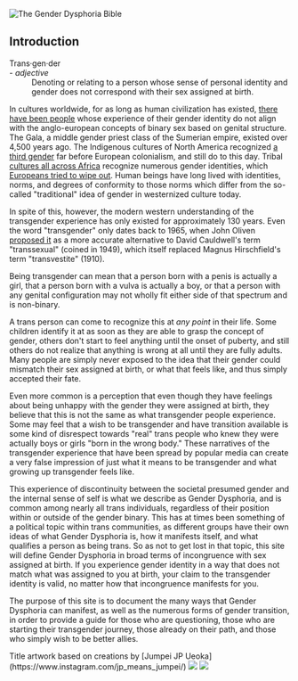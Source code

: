
<PageMeta
  title="The Gender Dysphoria Bible"
  linkTitle="Introduction"
  description="A dive into the multitude of ways that gender dysphoria manifests and what it means to be transgender."
  url="/en/"
/>

<Disclaimer />

<Image
  src="/en/titlecard.png"
  srcSizes="(max-width: 800px) 100vw, (max-width: 1000px) 70vw, 767px"
  alt="The Gender Dysphoria Bible"
  titlecard
/>

## Introduction

<Gutter>
  <Quote>
    <dt>Trans·gen·der</dt> - <em>adjective</em>
    <dd>Denoting or relating to a person whose sense of personal identity and gender does not correspond with their sex assigned at birth.</dd>
  </Quote>
</Gutter>

In cultures worldwide, for as long as human civilization has existed, [there have been people](https://en.wikipedia.org/wiki/Transgender_history) whose experience of their gender identity do not align with the anglo-european concepts of binary sex based on genital structure. The Gala, a middle gender priest class of the Sumerian empire, existed over 4,500 years ago. The Indigenous cultures of North America recognized [a third gender](https://en.wikipedia.org/wiki/Third_gender) far before European colonialism, and still do to this day. Tribal [cultures all across Africa](https://medium.com/@janelane_62637/the-splendor-of-gender-non-conformity-in-africa-f894ff5706e1) recognize numerous gender identities, which [Europeans tried to wipe out](https://daily.jstor.org/the-deviant-african-genders-that-colonialism-condemned/). Human beings have long lived with identities, norms, and degrees of conformity to those norms which differ from the so-called "traditional" idea of gender in westernized culture today.

In spite of this, however, the modern western understanding of the transgender experience has only existed for approximately 130 years. Even the word "transgender" only dates back to 1965, when John Oliven [proposed it](https://www.google.com/books/edition/Sexual_Hygiene_and_Pathology/jP2_DAEACAAJ?hl=en) as a more accurate alternative to David Cauldwell's term "transsexual" (coined in 1949), which itself replaced Magnus Hirschfield's term "transvestite" (1910).

Being transgender can mean that a person born with a penis is actually a girl, that a person born with a vulva is actually a boy, or that a person with any genital configuration may not wholly fit either side of that spectrum and is non-binary.

A trans person can come to recognize this at *any point* in their life. Some children identify it at as soon as they are able to grasp the concept of gender, others don't start to feel anything until the onset of puberty, and still others do not realize that anything is wrong at all until they are fully adults. Many people are simply never exposed to the idea that their gender could mismatch their sex assigned at birth, or what that feels like, and thus simply accepted their fate.

Even more common is a perception that even though they have feelings about being unhappy with the gender they were assigned at birth, they believe that this is not the same as what transgender people experience. Some may feel that a wish to be transgender and have transition available is some kind of disrespect towards "real" trans people who knew they were actually boys or girls "born in the wrong body." These narratives of the transgender experience that have been spread by popular media can create a very false impression of just what it means to be transgender and what growing up transgender feels like.

This experience of discontinuity between the societal presumed gender and the internal sense of self is what we describe as Gender Dysphoria, and is common among nearly all trans individuals, regardless of their position within or outside of the gender binary. This has at times been something of a political topic within trans communities, as different groups have their own ideas of what Gender Dysphoria is, how it manifests itself, and what qualifies a person as being trans. So as not to get lost in that topic, this site will define Gender Dysphoria in broad terms of incongruence with sex assigned at birth. If you experience gender identity in a way that does not match what was assigned to you at birth, your claim to the transgender identity is valid, no matter how that incongruence manifests for you.

The purpose of this site is to document the many ways that Gender Dysphoria can manifest, as well as the numerous forms of gender transition, in order to provide a guide for those who are questioning, those who are starting their transgender journey, those already on their path, and those who simply wish to be better allies.

<Card>
  <Card.Content>
    <Text muted>Title artwork based on creations by [Jumpei JP Ueoka](https://www.instagram.com/jp_means_jumpei/)</Text>
  </Card.Content>
  <Grid columns={2}>
    <Image src="/en/images/jpjumpei_1.jpg" href="https://www.instagram.com/p/Bq2uRCtFttU/" />
    <Image src="/en/images/jpjumpei_2.jpg" href="https://www.instagram.com/p/BlA3IUrAnTi/" />
  </Grid>
</Card>
